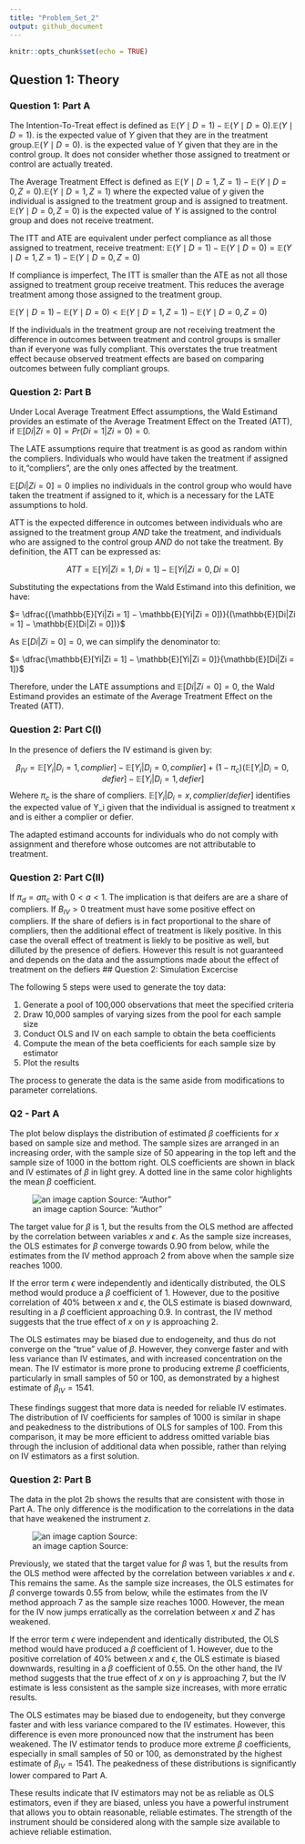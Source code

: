 ```yaml
---
title: "Problem_Set_2"
output: github_document
---
```


```r
knitr::opts_chunk$set(echo = TRUE)


```

## Question 1: Theory

### Question 1: Part A
The Intention-To-Treat effect is defined as $\mathbb{E}(Y\mid D=1)-\mathbb{E}(Y\mid D=0)$.$\mathbb{E}(Y\mid D=1)$. is the expected value of $Y$ given that they are in the treatment group.$\mathbb{E}(Y\mid D=0)$. is the expected value of $Y$ given that they are in the control group. It does not consider whether those assigned to treatment or control are actually treated.

The Average Treatment Effect is defined as $\mathbb{E}(Y\mid D=1,Z=1)-\mathbb{E}(Y\mid D=0, Z=0)$.$\mathbb{E}(Y\mid D=1,Z=1)$ where the expected value of $y$ given the individual is assigned to the treatment group and is assigned to treatment. $\mathbb{E}(Y\mid D=0,Z=0)$ is the expected value of $Y$ is assigned to the control group and does not receive treatment.

The ITT and ATE are equivalent under perfect compliance as all those assigned to treatment, receive treatment: 
$\mathbb{E}(Y\mid D=1)-\mathbb{E}(Y\mid D=0)=\mathbb{E}(Y\mid D=1,Z=1)-\mathbb{E}(Y\mid D=0, Z=0)$

If compliance is imperfect, The ITT is smaller than the ATE as not all those assigned to treatment group receive treatment. This reduces the average treatment among those assigned to the treatment group. 

$\mathbb{E}(Y\mid D=1)-\mathbb{E}(Y\mid D=0)<\mathbb{E}(Y\mid D=1,Z=1)-\mathbb{E}(Y\mid D=0, Z=0)$

If the individuals in the treatment group are not receiving treatment the difference in outcomes between treatment and control groups is smaller than if everyone was fully compliant. This overstates the true treatment effect because observed treatment effects are based on comparing outcomes between fully compliant groups. 


### Question 2: Part B
Under Local Average Treatment Effect  assumptions, the Wald Estimand provides an estimate of the Average Treatment Effect on the Treated (ATT), if $\mathbb{E}[Di|Zi = 0] = Pr(Di = 1|Zi = 0) = 0$.

The LATE assumptions require that treatment is as good as random within the compliers. Individuals who would have taken the treatment if assigned to it,"compliers", are the only ones affected by the treatment. 

$\mathbb{E}[Di|Zi = 0] = 0$ implies  no individuals in the control group who would have taken the treatment if assigned to it, which is a necessary for the LATE assumptions to hold.

ATT is the expected difference in outcomes between individuals who are assigned to the treatment group *AND* take the treatment, and individuals who are assigned to the control group *AND* do not take the treatment. By definition, the ATT can be expressed as:

$$ATT = \mathbb{E}[Yi|Zi = 1, Di = 1] − \mathbb{E}[Yi|Zi = 0, Di = 0]$$

Substituting the expectations from the Wald Estimand into this definition, we have:

 $= \dfrac{(\mathbb{E}[Yi|Zi = 1] − \mathbb{E}[Yi|Zi = 0])}{(\mathbb{E}[Di|Zi = 1] − \mathbb{E}[Di|Zi = 0])}$

As $\mathbb{E}[Di|Zi = 0] = 0$, we can simplify the denominator to:

 $= \dfrac{\mathbb{E}[Yi|Zi = 1] − \mathbb{E}[Yi|Zi = 0]}{\mathbb{E}[Di|Zi = 1]}$

Therefore, under the LATE assumptions and $\mathbb{E}[Di|Zi = 0] = 0$, the Wald Estimand provides an estimate of the Average Treatment Effect on the Treated (ATT).

### Question 2: Part C(I)
In the presence of defiers the IV estimand is given by: 

$$\beta_{IV}=\mathbb{E}[Y_i|D_i=1, complier]-\mathbb{E}[Y_i|D_i=0, complier]+(1-\pi_c)(\mathbb{E}[Y_i|D_i=0, defier]-\mathbb{E}[Y_i|D_i=1, defier]$$
Wehere $\pi_c$ is the share of compliers. $\mathbb{E}[Y_i|D_i=x, complier/defier]$ identifies the expected value of Y_i given that the individual is assigned to treatment x and is either a complier or defier.

The adapted estimand accounts for individuals who do not comply with assignment and therefore whose outcomes are not attributable to treatment. 

### Question 2: Part C(II)
If $\pi_d=a\pi_c$ with $0<a<1$. The implication is that deifers are are a share of compliers. If $B_{IV}>0$ treatment must have some positive effect on compliers. If the share of defiers is in fact proportional to the share of compliers, then the additional effect of treatment is likely positive. In this case the overall effect of treatment is liekly to be positive as well, but dilluted by the presence of defiers. However this result is not guaranteed and depends on the data and the assumptions made about the effect of treatment on the defiers
## Question 2: Simulation Excercise

The following 5 steps were used to generate the toy data:

1. Generate a pool of 100,000 observations that meet the specified criteria
2. Draw 10,000 samples of varying sizes from the pool for each sample size
3. Conduct OLS and IV on each sample to obtain the beta coefficients
4. Compute the mean of the beta coefficients for each sample size by estimator
5. Plot the results

The process to generate the data is the same aside from modifications to parameter correlations.

### Q2 - Part A
The plot below displays the distribution of estimated $\beta$ coefficients for $x$ based on sample size and method. The sample sizes are arranged in an increasing order, with the sample size of 50 appearing in the top left and the sample size of 1000 in the bottom right. OLS coefficients are shown in black and IV estimates of $\beta$ in light grey. A dotted line in the same color highlights the mean $\beta$ coefficient.

![an image caption Source: "Author"](Rplot_2a.png)

The target value for $\beta$ is 1, but the results from the OLS method are affected by the correlation between variables $x$ and $\epsilon$. As the sample size increases, the OLS estimates for $\beta$ converge towards 0.90 from below, while the estimates from the IV method approach 2 from above when the sample size reaches 1000.

If the error term $\epsilon$ were independently and identically distributed, the OLS method would produce a $\beta$ coefficient of 1. However, due to the positive correlation of 40% between $x$ and $\epsilon$, the OLS estimate is biased downward, resulting in a $\beta$ coefficient approaching 0.9. In contrast, the IV method suggests that the true effect of $x$ on $y$ is approaching 2.

The OLS estimates may be biased due to endogeneity, and thus do not converge on the "true" value of $\beta$. However, they converge faster and with less variance than IV estimates, and with increased concentration on the mean. The IV estimator is more prone to producing extreme $\beta$ coefficients, particularly in small samples of 50 or 100, as demonstrated by a highest estimate of $\beta_{IV}=1541$.

These findings suggest that more data is needed for reliable IV estimates. The distribution of IV coefficients for samples of 1000 is similar in shape and peakedness to the distributions of OLS for samples of 100. From this comparison, it may be more efficient to address omitted variable bias through the inclusion of additional data when possible, rather than relying on IV estimators as a first solution.

### Question 2: Part B
The data in the plot 2b shows the results that are consistent with those in Part A. The only difference is the modification to the correlations in the data that have weakened the instrument $z$.

![an image caption Source:](Rplot_2b.png)

Previously, we stated that the target value for $\beta$ was 1, but the results from the OLS method were affected by the correlation between variables $x$ and $\epsilon$. This remains the same. As the sample size increases, the OLS estimates for $\beta$ converge towards 0.55 from below, while the estimates from the IV method approach 7 as the sample size reaches 1000. However, the mean for the IV now jumps erratically as the correlation between $x$ and $Z$ has weakened.

If the error term $\epsilon$ were independent and identically distributed, the OLS method would have produced a $\beta$ coefficient of 1. However, due to the positive correlation of 40% between $x$ and $\epsilon$, the OLS estimate is biased downwards, resulting in a $\beta$ coefficient of 0.55. On the other hand, the IV method suggests that the true effect of $x$ on $y$ is approaching 7, but the IV estimate is less consistent as the sample size increases, with more erratic results.

The OLS estimates may be biased due to endogeneity, but they converge faster and with less variance compared to the IV estimates. However, this difference is even more pronounced now that the instrument has been weakened. The IV estimator tends to produce more extreme $\beta$ coefficients, especially in small samples of 50 or 100, as demonstrated by the highest estimate of $\beta_{IV}=1541$. The peakedness of these distributions is significantly lower compared to Part A.

These results indicate that IV estimators may not be as reliable as OLS estimators, even if they are biased, unless you have a powerful instrument that allows you to obtain reasonable, reliable estimates. The strength of the instrument should be considered along with the sample size available to achieve reliable estimation.